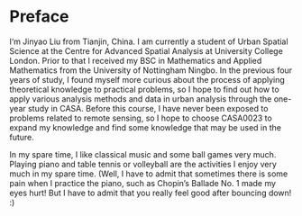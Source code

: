 # Preface {.unnumbered}

I‘m Jinyao Liu from Tianjin, China. I am currently a student of Urban Spatial Science at the Centre for Advanced Spatial Analysis at University College London. Prior to that I received my BSC in Mathematics and Applied Mathematics from the University of Nottingham Ningbo.
In the previous four years of study, I found myself more curious about the process of applying theoretical knowledge to practical problems, so I hope to find out how to apply various analysis methods and data in urban analysis through the one-year study in CASA. Before this course, I have never been exposed to problems related to remote sensing, so I hope to choose CASA0023 to expand my knowledge and find some knowledge that may be used in the future.

In my spare time, I like classical music and some ball games very much. Playing piano and table tennis or volleyball are the activities I enjoy very much in my spare time. (Well, I have to admit that sometimes there is some pain when I practice the piano, such as Chopin's Ballade No. 1 made my eyes hurt! But I have to admit that you really feel good after bouncing down! :)